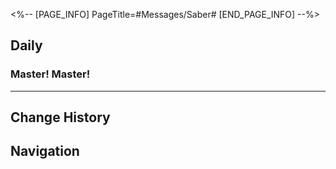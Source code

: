 <%-- [PAGE_INFO]
PageTitle=#Messages/Saber#
[END_PAGE_INFO] --%>
{{Messages Infobox
|id        = 1014
|image     = Character Saber Icon.png
|type      = Character
|sender    = Saber
|signature = It is what it is, let's have a meal
|faction   = Another World
}}

==Daily==
===Master! Master!===
{{Messages|text=
:'''Saber:''' Master! Master!
:'''Saber:''' Can you see this?
:{Choice} What happened?
::'''(Trailblazer):''' The Holy Grail War isn't over yet?
::'''(Trailblazer):''' Could it be... the Rider that has never showed up the entire time?
:{Choice} I knew you'd still be here!
::'''(Trailblazer):''' I knew it, you won't leave just yet!
::'''(Trailblazer):''' What do you want to eat this time? I'll treat you to something good in Xianzhou
:'''Saber:''' No, it's just...
:'''Saber:''' Before I leave, there is a question I must ask you
:'''Saber:''' That puppet knight, are you absolutely and completely certain that nobody else has seen it?
:{Choice} It's too late.
::'''(Trailblazer):''' Archer, Lancer, and everyone else have seen it
:{Choice} Sorry!
::'''(Trailblazer):''' Sorry! I didn't mean for Archer and Lancer to see it
:'''Saber:''' Ah, how should I put it?
:'''Saber:''' While it's an honor to be admired by future generations, it still feels pretty embarrassing when it comes to myself
:'''Saber:''' Especially that puppet, it's made to be rather...
:{Choice} Wise.
::'''(Trailblazer):''' Full of wisdom
::'''(Trailblazer):''' Reminds me of an acquaintance from Xianzhou
:{Choice} Uncanny.
::'''(Trailblazer):''' Uncanny
::'''(Trailblazer):''' Especially those eyes that stare straight into your soul
:{Choice} Adorable.
::'''(Trailblazer):''' Very adorable
::'''Saber:''' You think that's adorable!?
:'''Saber:''' Never mind, no point crying over spilled milk
:'''Saber:''' If seeing it can make you smile, then that sculpture of a king has proven its worth
:{Choice} Then I can flex it?
:'''(Trailblazer):''' Then I'll flex it to the others
:'''(Trailblazer):''' My ultra-ancient evil god figurine?
:'''Saber:''' No&mdash;
:{{DIcon|Warning}} Message failed to receive.
:{{DIcon|Warning}} The user you're trying to reach is currently out of the service area. Please try again later.
}}
----

==Change History==
{{Change History|3.4}}

==Navigation==
{{Messages Navbox}}